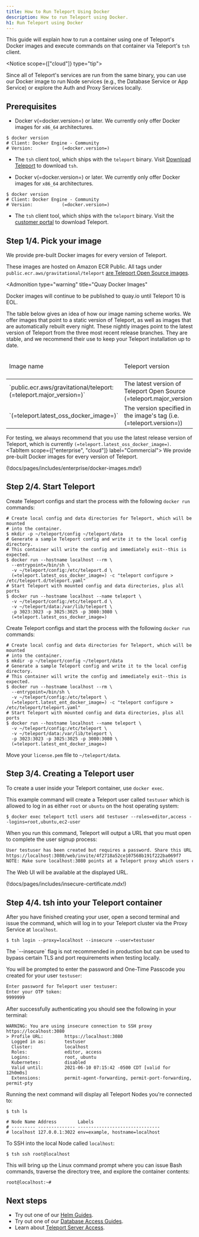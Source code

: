 ```yaml
---
title: How to Run Teleport Using Docker
description: How to run Teleport using Docker.
h1: Run Teleport using Docker
---
```


This guide will explain how to run a container using one of Teleport's Docker
images and execute commands on that container via Teleport's `tsh` client.

<Notice scope={["cloud"]} type="tip">

Since all of Teleport's services are run from the same binary, you can
use our Docker image to run Node services (e.g., the Database Service or App
Service) or explore the Auth and Proxy Services locally.

</Notice>

## Prerequisites

<Tabs>
<TabItem scope={["oss"]} label="Open Source">

- Docker v(=docker.version=) or later. We currently only offer Docker images for
  `x86_64` architectures.

```code
$ docker version
# Client: Docker Engine - Community
# Version:           (=docker.version=)
```

- The `tsh` client tool, which ships with the `teleport` binary. Visit [Download Teleport](https://goteleport.com/download/) to download `tsh`.

</TabItem>
<TabItem scope={["cloud", "enterprise"]} label="Commercial">

- Docker v(=docker.version=) or later. We currently only offer Docker images for
  `x86_64` architectures.

```code
$ docker version
# Client: Docker Engine - Community
# Version:           (=docker.version=)
```

- The `tsh` client tool, which ships with the `teleport` binary. Visit the [customer portal](https://dashboard.gravitational.com/web/login) to download Teleport.

</TabItem>
</Tabs>

## Step 1/4. Pick your image

<Tabs>
<TabItem scope={["oss"]} label="Open Source">
We provide pre-built Docker images for every version of Teleport.

These images are hosted on Amazon ECR Public. All tags under `public.ecr.aws/gravitational/teleport` [are Teleport Open Source images](https://gallery.ecr.aws/gravitational/teleport).

<Admonition
  type="warning"
  title="Quay Docker Images"
>
Docker images will continue to be published to quay.io until Teleport 10 is EOL.
</Admonition>

The table below gives an idea of how our image naming scheme works. We offer images that
point to a static version of Teleport, as well as images that are automatically rebuilt
every night. These nightly images point to the latest version of Teleport from the
three most recent release branches. They are stable, and we recommend their use to
keep your Teleport installation up to date.

<table>
 <thead>
   <tr><td>Image name</td><td>Teleport version</td><td>Image automatically updated?</td><td>Image base</td></tr>
 </thead>
 <tbody>
   <tr><td>`public.ecr.aws/gravitational/teleport:(=teleport.major_version=)`</td><td>The latest version of Teleport Open Source (=teleport.major_version=)</td><td>Yes</td><td>[Ubuntu 20.04](https://hub.docker.com/\_/ubuntu)</td></tr>
   <tr><td>`(=teleport.latest_oss_docker_image=)`</td><td>The version specified in the image's tag (i.e. (=teleport.version=))</td><td>No</td><td>[Ubuntu 20.04](https://hub.docker.com/\_/ubuntu)</td></tr> 
 </tbody>
</table>

For testing, we always recommend that you use the latest release version of Teleport, which is currently `(=teleport.latest_oss_docker_image=)`.
</TabItem>
<TabItem scope={["enterprise", "cloud"]} label="Commercial">
We provide pre-built Docker images for every version of Teleport.

(!docs/pages/includes/enterprise/docker-images.mdx!)

</TabItem>
</Tabs>

## Step 2/4. Start Teleport

<Tabs>
<TabItem scope={["oss"]} label="Open Source">

Create Teleport configs and start the process with the following `docker run` commands:

```code
# Create local config and data directories for Teleport, which will be mounted
# into the container.
$ mkdir -p ~/teleport/config ~/teleport/data
# Generate a sample Teleport config and write it to the local config directory.
# This container will write the config and immediately exit--this is expected.
$ docker run --hostname localhost --rm \
  --entrypoint=/bin/sh \
  -v ~/teleport/config:/etc/teleport.d \
  (=teleport.latest_oss_docker_image=) -c "teleport configure > /etc/teleport.d/teleport.yaml"
# Start Teleport with mounted config and data directories, plus all ports
$ docker run --hostname localhost --name teleport \
  -v ~/teleport/config:/etc/teleport.d \
  -v ~/teleport/data:/var/lib/teleport \
  -p 3023:3023 -p 3025:3025 -p 3080:3080 \
  (=teleport.latest_oss_docker_image=)
```

</TabItem>
<TabItem scope={["enterprise", "cloud"]} label="Commercial">

Create Teleport configs and start the process with the following `docker run` commands:

```code
# Create local config and data directories for Teleport, which will be mounted
# into the container.
$ mkdir -p ~/teleport/config ~/teleport/data
# Generate a sample Teleport config and write it to the local config directory.
# This container will write the config and immediately exit--this is expected.
$ docker run --hostname localhost --rm \
  --entrypoint=/bin/sh \
  -v ~/teleport/config:/etc/teleport \
  (=teleport.latest_ent_docker_image=) -c "teleport configure > /etc/teleport/teleport.yaml"
# Start Teleport with mounted config and data directories, plus all ports
$ docker run --hostname localhost --name teleport \
  -v ~/teleport/config:/etc/teleport \
  -v ~/teleport/data:/var/lib/teleport \
  -p 3023:3023 -p 3025:3025 -p 3080:3080 \
  (=teleport.latest_ent_docker_image=)
```

Move your `license.pem` file to `~/teleport/data`.

</TabItem>
</Tabs>

## Step 3/4. Creating a Teleport user

To create a user inside your Teleport container, use `docker exec`.

This example command will create a Teleport user called `testuser` which is allowed to log in as either `root` or `ubuntu` on the host operating system:

```code
$ docker exec teleport tctl users add testuser --roles=editor,access --logins=root,ubuntu,ec2-user
```

When you run this command, Teleport will output a URL that you must open to complete the user signup process:

```txt
User testuser has been created but requires a password. Share this URL with the user to complete user setup, link is valid for 1h0m0s:
https://localhost:3080/web/invite/4f2718a52ce107568b191f222ba069f7
NOTE: Make sure localhost:3080 points at a Teleport proxy which users can access.
```

The Web UI will be available at the displayed URL.

(!docs/pages/includes/insecure-certificate.mdx!)

## Step 4/4. tsh into your Teleport container

After you have finished creating your user, open a second terminal and issue the
command, which will log in to your Teleport cluster via the Proxy Service at
`localhost`.

```code
$ tsh login --proxy=localhost --insecure --user=testuser
```

<Admonition type="note" title="Note">
  The `--insecure` flag is not recommended in production but can be used to bypass certain TLS and port requirements when testing locally.
</Admonition>

You will be prompted to enter the password and One-Time Passcode you created for your user `testuser`:

```txt
Enter password for Teleport user testuser:
Enter your OTP token:
9999999
```

After successfully authenticating you should see the following in your terminal:

```
WARNING: You are using insecure connection to SSH proxy https://localhost:3080
> Profile URL:        https://localhost:3080
  Logged in as:       testuser
  Cluster:            localhost
  Roles:              editor, access
  Logins:             root, ubuntu
  Kubernetes:         disabled
  Valid until:        2021-06-10 07:15:42 -0500 CDT [valid for 12h0m0s]
  Extensions:         permit-agent-forwarding, permit-port-forwarding, permit-pty
```

Running the next command will display all Teleport Nodes you're connected to:

```code
$ tsh ls

# Node Name Address        Labels                          
# --------- -------------- ------------------------------- 
# localhost 127.0.0.1:3022 env=example, hostname=localhost 
```

To SSH into the local Node called `localhost`:

```code
$ tsh ssh root@localhost
```

This will bring up the Linux command prompt where you can issue Bash commands, traverse the directory tree, and explore the container contents:

```txt
root@localhost:~# 
```

## Next steps

- Try out one of our [Helm Guides](../../deploy-a-cluster/helm-deployments.mdx).
- Try out one of our [Database Access Guides](../../database-access/guides.mdx).
- Learn about [Teleport Server Access](../../server-access/introduction.mdx).
